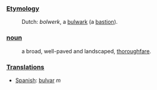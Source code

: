 ===[[Etymology]]===
:Dutch: ''bolwerk'', a [[bulwark]] (a [[bastion]]).
===[[noun]]===
:a broad, well-paved and landscaped, [[thoroughfare]].
===[[Translations]]===
*[[Spanish]]: [[bulvar]] ''m''